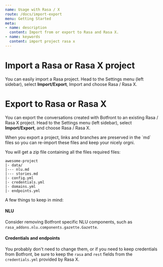 ```yaml
---
name: Usage with Rasa / X
route: /docs/import-export
menu: Getting Started
meta:
- name: description
  content: Import from or export to Rasa and Rasa X.
- name: keywords
  content: import project rasa x
---
```


# Import a Rasa or Rasa X project

You can easily import a Rasa project. Head to the Settings menu (left sidebar), select **Import/Export**, Import and choose Rasa / Rasa X.

# Export to Rasa or Rasa X

You can export the conversations created with Botfront to an existing Rasa / Rasa X project.
Head to the Settings menu (left sidebar), select **Import/Export**, and choose Rasa / Rasa X.


<Important type="tip">
When you export a project, links and branches are preserved in the `md` files so you can re-import these files and keep your nicely orgni.
</Important>

You will get a zip file containing all the files required files:

```
awesome-project
|- data/
|--- nlu.md
|--- stories.md
|- config.yml
|- credentials.yml
|- domains.yml
|- endpoints.yml
```

A few things to keep in mind:

#### NLU

Consider removing Botfront specific NLU components, such as `rasa_addons.nlu.components.gazette.Gazette`.

#### Credentials and endpoints

You probably don't need to change them, or if you need to keep credentials from Botfront, be sure to keep the `rasa` and `rest` fields from the `credentials.yml` provided by Rasa X.
